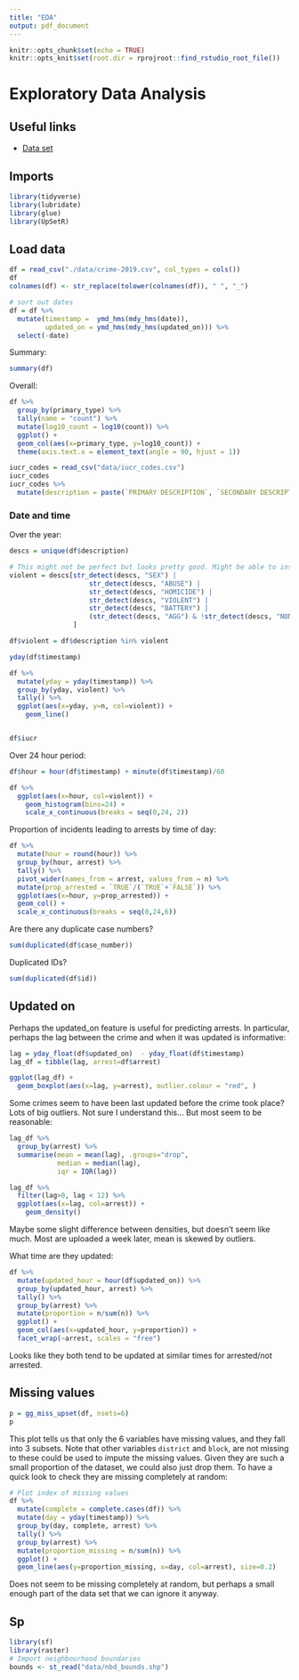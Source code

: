 ```yaml
---
title: "EDA"
output: pdf_document
---
```


```r
knitr::opts_chunk$set(echo = TRUE)
knitr::opts_knit$set(root.dir = rprojroot::find_rstudio_root_file())
```

# Exploratory Data Analysis

## Useful links
- [Data set](https://data.cityofchicago.org/Public-Safety/Crimes-2019/w98m-zvie)

## Imports
```r
library(tidyverse)
library(lubridate)
library(glue)
library(UpSetR)
```

## Load data
```r
df = read_csv("./data/crime-2019.csv", col_types = cols())
df
colnames(df) <- str_replace(tolower(colnames(df)), " ", "_")

# sort out dates
df = df %>%
  mutate(timestamp =  ymd_hms(mdy_hms(date)),
         updated_on = ymd_hms(mdy_hms(updated_on))) %>%
  select(-date)
```

Summary:
```r
summary(df)
```


Overall:
```r
df %>%
  group_by(primary_type) %>%
  tally(name = "count") %>%
  mutate(log10_count = log10(count)) %>%
  ggplot() +
  geom_col(aes(x=primary_type, y=log10_count)) +
  theme(axis.text.x = element_text(angle = 90, hjust = 1))
```

```r
iucr_codes = read_csv("data/iucr_codes.csv")
iucr_codes
iucr_codes %>%
  mutate(description = paste(`PRIMARY DESCRIPTION`, `SECONDARY DESCRIPTION`))
```


### Date and time
Over the year:
```r
descs = unique(df$description)

# This might not be perfect but looks pretty good. Might be able to instead use IUCR code?
violent = descs[str_detect(descs, "SEX") |
                    str_detect(descs, "ABUSE") |
                    str_detect(descs, "HOMICIDE") |
                    str_detect(descs, "VIOLENT") |
                    str_detect(descs, "BATTERY") |
                    (str_detect(descs, "AGG") & !str_detect(descs, "NON-AGG"))
                ]

df$violent = df$description %in% violent

yday(df$timestamp)

df %>%
  mutate(yday = yday(timestamp)) %>%
  group_by(yday, violent) %>%
  tally() %>%
  ggplot(aes(x=yday, y=n, col=violent)) +
    geom_line()


df$iucr
```


Over 24 hour period:
```r
df$hour = hour(df$timestamp) + minute(df$timestamp)/60

df %>%
  ggplot(aes(x=hour, col=violent)) +
    geom_histogram(bins=24) +
    scale_x_continuous(breaks = seq(0,24, 2))
```

Proportion of incidents leading to arrests by time of day:
```r
df %>%
  mutate(hour = round(hour)) %>%
  group_by(hour, arrest) %>%
  tally() %>%
  pivot_wider(names_from = arrest, values_from = n) %>%
  mutate(prop_arrested = `TRUE`/(`TRUE`+`FALSE`)) %>%
  ggplot(aes(x=hour, y=prop_arrested)) +
  geom_col() +
  scale_x_continuous(breaks = seq(0,24,6))
```

Are there any duplicate case numbers?
```r
sum(duplicated(df$case_number))
```
Duplicated IDs?
```r
sum(duplicated(df$id))
```
## Updated on
Perhaps the updated_on feature is useful for predicting arrests. In particular, perhaps the lag between the crime and when it was updated is informative:
```r
lag = yday_float(df$updated_on)  - yday_float(df$timestamp)
lag_df = tibble(lag, arrest=df$arrest)

ggplot(lag_df) +
  geom_boxplot(aes(x=lag, y=arrest), outlier.colour = "red", )
```
Some crimes seem to have been last updated before the crime took place? Lots of big outliers. Not sure I understand this... But most seem to be reasonable:
```r
lag_df %>%
  group_by(arrest) %>%
  summarise(mean = mean(lag), .groups="drop",
            median = median(lag),
            iqr = IQR(lag))
```

```r
lag_df %>%
  filter(lag>0, lag < 12) %>%
  ggplot(aes(x=lag, col=arrest)) +
    geom_density()
```
Maybe some slight difference between densities, but doesn't seem like much. Most are uploaded a week later, mean is skewed by outliers.


What time are they updated:
```r
df %>%
  mutate(updated_hour = hour(df$updated_on)) %>%
  group_by(updated_hour, arrest) %>%
  tally() %>%
  group_by(arrest) %>%
  mutate(proportion = n/sum(n)) %>%
  ggplot() +
  geom_col(aes(x=updated_hour, y=proportion)) +
  facet_wrap(~arrest, scales = "free")
```
Looks like they both tend to be updated at similar times for arrested/not arrested.

## Missing values

```r
p = gg_miss_upset(df, nsets=6)
p
```

This plot tells us that only the 6 variables have missing values, and they fall into 3 subsets. Note that other variables `district` and `block`, are not missing to these could be used to impute the missing values. Given they are such a small proportion of the dataset, we could also just drop them. To have a quick look to check they are missing completely at random:


```r
# Plot index of missing values
df %>%
  mutate(complete = complete.cases(df)) %>%
  mutate(day = yday(timestamp)) %>%
  group_by(day, complete, arrest) %>%
  tally() %>%
  group_by(arrest) %>%
  mutate(proportion_missing = n/sum(n)) %>%
  ggplot() +
  geom_line(aes(y=proportion_missing, x=day, col=arrest), size=0.2)
```
Does not seem to be missing completely at random, but perhaps a small enough part of the data set that we can ignore it anyway.

## Sp
```r
library(sf)
library(raster)
# Import neighbourhood boundaries
bounds <- st_read("data/nbd_bounds.shp")
```






